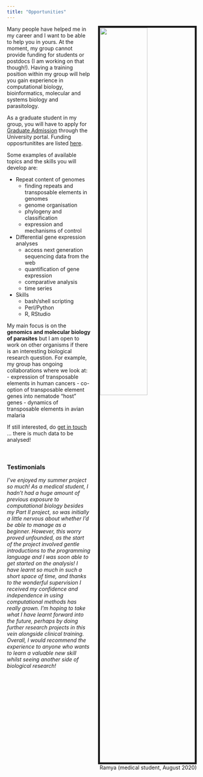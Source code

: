 ```yaml
---
title: "Opportunities"
---
```


<link rel="stylesheet" href="styles.css" type="text/css">

<img src="images/group_discuss.jpg" style="width:50%; border:5px solid; margin-left: 20px" align="right"> 

Many people have helped me in my career and I want to be able to help you in yours. At the moment, my group cannot provide funding for students or postdocs (I am working on that though!). Having a training position within my group will help you gain experience in computational biology, bioinformatics, molecular and systems biology and parasitology. 

As a graduate student in my group, you will have to apply for [Graduate Admission](https://www.graduate.study.cam.ac.uk/courses/directory/blpampbsc) through the University portal. Funding opposrtunitites are listed [here](https://www.graduate.study.cam.ac.uk/finance/funding-opportunities).

Some examples of available topics and the skills you will develop are:

- Repeat content of genomes
  - finding repeats and transposable elements in genomes 
  - genome organisation
  - phylogeny and classification
  - expression and mechanisms of control

- Differential gene expression analyses
  - access next generation sequencing data from the web
  - quantification of gene expression
  - comparative analysis
  - time series
  
- Skills
  - bash/shell scripting
  - Perl/Python
  - R, RStudio
  
My main focus is on the **genomics and molecular biology of parasites** but I am open to work on other organisms if there is an interesting biological research question. For example, my group has ongoing collaborations where we look at:
- expression of transposable elements in human cancers
- co-option of transposable element genes into nematode "host" genes
- dynamics of transposable elements in avian malaria

If still interested, do [get in touch](mailto:avp25@cam.ac.uk) ... there is much data to be analysed!

&nbsp;

### Testimonials

_I’ve enjoyed my summer project so much! As a medical student, I hadn’t had a huge amount of previous exposure to computational biology besides my Part II project, so was initially a little nervous about whether I’d be able to manage as a beginner. However, this worry proved unfounded, as the start of the project involved gentle introductions to the programming language and I was soon able to get started on the analysis! I have learnt so much in such a short space of time, and thanks to the wonderful supervision I received my confidence and independence in using computational methods has really grown. I’m hoping to take what I have learnt forward into the future, perhaps by doing further research projects in this vein alongside clinical training. Overall, I would recommend the experience to anyone who wants to learn a valuable new skill whilst seeing another side of biological research!_ 

[Ramya (medical student, August 2020)]{style="float:right"}


